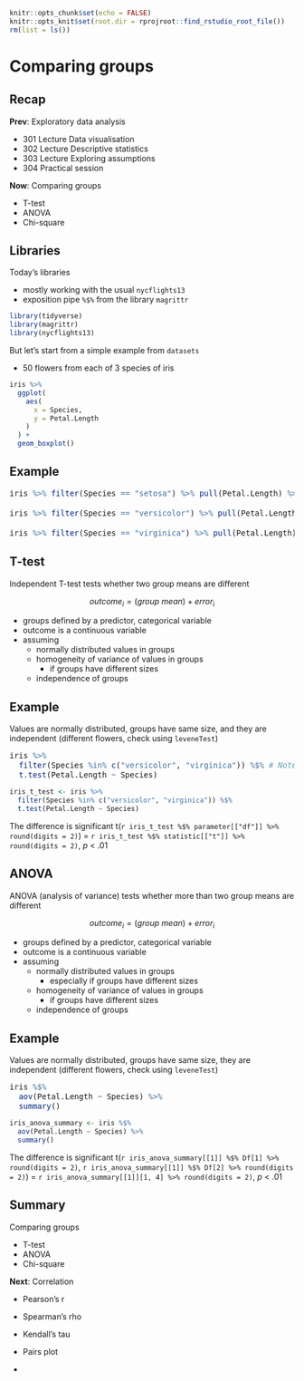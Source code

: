 ```r
knitr::opts_chunk$set(echo = FALSE)
knitr::opts_knit$set(root.dir = rprojroot::find_rstudio_root_file())
rm(list = ls())
```


<style type="text/css">
.small_r_all pre{
  font-size: 16px;
  line-height: 18px;
}
.small_r_output pre:not(.prettyprint){
  font-size: 16px;
  line-height: 18px;
}
.verysmall_r_output pre:not(.prettyprint){
  font-size: 12px;
  line-height: 14px;
}
</style>



# Comparing groups


## Recap

**Prev**: Exploratory data analysis

- 301 Lecture Data visualisation
- 302 Lecture Descriptive statistics
- 303 Lecture Exploring assumptions
- 304 Practical session

**Now**: Comparing groups

- T-test
- ANOVA
- Chi-square


## Libraries

<div class="columns-2">

Today's libraries

- mostly working with the usual `nycflights13`
- exposition pipe `%$%` from the library `magrittr`

```r
library(tidyverse)
library(magrittr)  
library(nycflights13)
```

But let's start from a simple example from `datasets`

- 50 flowers from each of 3 species of iris

```r
iris %>%
  ggplot(
    aes(
      x = Species, 
      y = Petal.Length
    )
  ) +
  geom_boxplot()
```

</div>



## Example

<div class="small_r_all">

```r
iris %>% filter(Species == "setosa") %>% pull(Petal.Length) %>% shapiro.test()

iris %>% filter(Species == "versicolor") %>% pull(Petal.Length) %>% shapiro.test()

iris %>% filter(Species == "virginica") %>% pull(Petal.Length) %>% shapiro.test()
```

</div>



## T-test

Independent T-test tests whether two group means are different

$$outcome_i = (group\ mean) + error_i $$

- groups defined by a predictor, categorical variable
- outcome is a continuous variable
- assuming
    - normally distributed values in groups
    - homogeneity of variance of values in groups
        - if groups have different sizes
    - independence of groups



## Example

Values are normally distributed, groups have same size, and they are independent (different flowers, check using `leveneTest`)

<div class="small_r_output">

```r
iris %>%
  filter(Species %in% c("versicolor", "virginica")) %$% # Note %$%
  t.test(Petal.Length ~ Species)
```

</div>

```r
iris_t_test <- iris %>%
  filter(Species %in% c("versicolor", "virginica")) %$%
  t.test(Petal.Length ~ Species)
```

The difference is significant t(`r iris_t_test %$% parameter[["df"]] %>% round(digits = 2)`) = `r iris_t_test %$% statistic[["t"]] %>% round(digits = 2)`, *p* < .01



## ANOVA

ANOVA (analysis of variance) tests whether more than two group means are different

$$outcome_i = (group\ mean) + error_i $$

- groups defined by a predictor, categorical variable
- outcome is a continuous variable
- assuming
    - normally distributed values in groups
        - especially if groups have different sizes
    - homogeneity of variance of values in groups
        - if groups have different sizes
    - independence of groups



## Example

Values are normally distributed, groups have same size, they are independent (different flowers, check using `leveneTest`)

<div class="small_r_output">

<!--
```r
library(car)

iris %$%
leveneTest(Petal.Length, Species)
```
-->

```r
iris %$%
  aov(Petal.Length ~ Species) %>%
  summary()
```

</div>

```r
iris_anova_summary <- iris %$%
  aov(Petal.Length ~ Species) %>%
  summary()
```

The difference is significant t(`r iris_anova_summary[[1]] %$% Df[1] %>% round(digits = 2)`, `r iris_anova_summary[[1]] %$% Df[2] %>% round(digits = 2)`) = `r iris_anova_summary[[1]][1, 4] %>% round(digits = 2)`, *p* < .01


## Summary

Comparing groups

- T-test
- ANOVA
- Chi-square

**Next**: Correlation

- Pearson’s r
- Spearman’s rho
- Kendall’s tau
- Pairs plot

- 